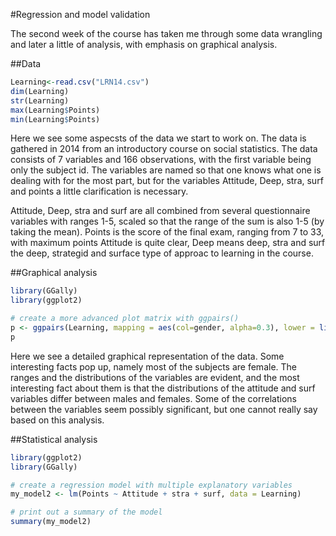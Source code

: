 #Regression and model validation

The second week of the course has taken me through some data wrangling and later a little of analysis, with emphasis on graphical analysis.

##Data

```r
Learning<-read.csv("LRN14.csv")
dim(Learning)
str(Learning)
max(Learning$Points)
min(Learning$Points)
```
Here we see some aspecsts of the data we start to work on. The data is gathered in 2014 from an introductory course on social statistics. The data consists of 7 variables and 166 observations, with the first variable being only the subject id. The variables are named so that one knows what one is dealing with for the most part, but for the variables Attitude, Deep, stra, surf and points a little clarification is necessary.

Attitude, Deep, stra and surf are all combined from several questionnaire variables with ranges 1-5, scaled so that the range of the sum is also 1-5 (by taking the mean). Points is the score of the final exam, ranging from  7 to 33, with maximum points 
Attitude is quite clear, Deep means deep, stra and surf the deep, strategid and surface type of approac to learning in the course. 

##Graphical analysis
```r
library(GGally)
library(ggplot2)

# create a more advanced plot matrix with ggpairs()
p <- ggpairs(Learning, mapping = aes(col=gender, alpha=0.3), lower = list(combo = wrap("facethist", bins = 20)))
p

```

Here we see a detailed graphical representation of the data. Some interesting facts pop up, namely most of the subjects are female. The ranges and the distributions of the variables are evident, and the most interesting fact about them is that the distributions of the attitude and surf variables differ between males and females. Some of the correlations between the variables seem possibly significant, but one cannot really say based on this analysis. 

##Statistical analysis

```r
library(ggplot2)
library(GGally)

# create a regression model with multiple explanatory variables
my_model2 <- lm(Points ~ Attitude + stra + surf, data = Learning)

# print out a summary of the model
summary(my_model2)
```

